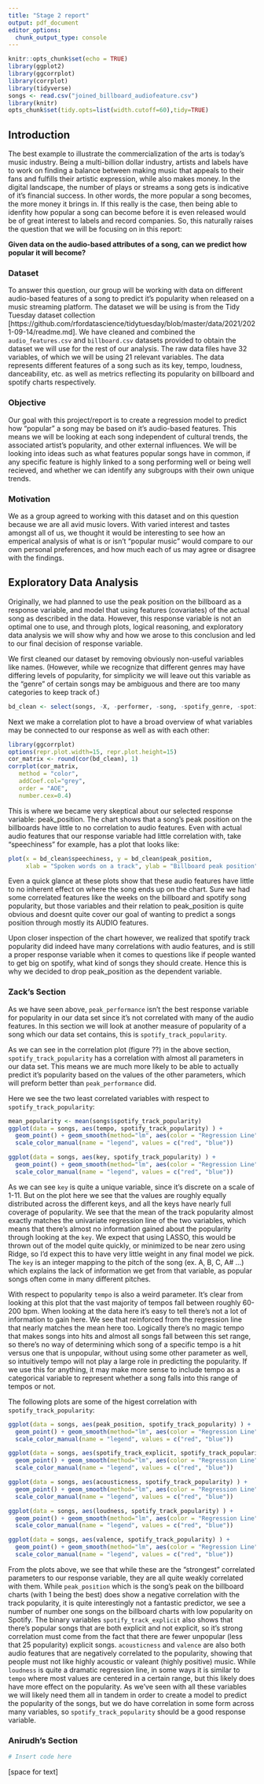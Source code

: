 ```yaml
---
title: "Stage 2 report"
output: pdf_document
editor_options: 
  chunk_output_type: console
---
```


```r
knitr::opts_chunk$set(echo = TRUE)
library(ggplot2)
library(ggcorrplot)
library(corrplot)
library(tidyverse)
songs <- read.csv("joined_billboard_audiofeature.csv")
library(knitr)
opts_chunk$set(tidy.opts=list(width.cutoff=60),tidy=TRUE)
```


## Introduction
The best example to illustrate the commercialization of the arts is today’s music industry. Being a multi-billion dollar industry, artists and labels have to work on finding a balance between making music that appeals to their fans and fulfills their artistic expression, while also makes money. In the digital landscape, the number of plays or streams a song gets is indicative of it’s financial success. In other words, the more popular a song becomes, the more money it brings in. If this really is the case, then being able to idenfity how popular a song can become before it is even released would be of great interest to labels and record companies. So, this naturally raises the question that we will be focusing on in this report: 

**Given data on the audio-based attributes of a song, can we predict how popular it will become?**

### Dataset
To answer this question, our group will be working with data on different audio-based features of a song to predict it's popularity when released on a music streaming platform. The dataset we will be using is from the Tidy Tuesday dataset collection [https://github.com/rfordatascience/tidytuesday/blob/master/data/2021/2021-09-14/readme.md]. We have cleaned and combined the `audio_features.csv` and `billboard.csv` datasets provided to obtain the dataset we will use for the rest of our analysis. The raw data files have 32 variables, of which we will be using 21 relevant variables. The data represents different features of a song such as its key, tempo, loudness, danceability, etc. as well as metrics reflecting its popularity on billboard and spotify charts respectively. 

### Objective
Our goal with this project/report is to create a regression model to predict how "popular" a song may be based on it's audio-based features. This means we will be looking at each song independent of cultural trends, the associated artist's popularity, and other external influences. We will be looking into ideas such as what features popular songs have in common, if any specific feature is highly linked to a song performing well or being well recieved, and whether we can identify any subgroups with their own unique trends.

### Motivation 
We as a group agreed to working with this dataset and on this question because we are all avid music lovers. With varied interest and tastes amongst all of us, we thought it would be interesting to see how an emperical analysis of what is or isn't "popular music" would compare to our own personal preferences, and how much each of us may agree or disagree with the findings.

## Exploratory Data Analysis

Originally, we had planned to use the peak position on the billboard as a response variable, and model that using features (covariates) of the actual song as described in the data. However,  this response variable is not an optimal one to use, and through plots, logical reasoning, and exploratory data analysis we will show why and how we arose to this conclusion and led to our final decision of response variable.

\vspace{18pt}

We first cleaned our dataset by removing obviously non-useful variables like names. (However, while we recognize that different genres may have differing levels of popularity, for simplicity we will leave out this variable as the "genre" of certain songs may be ambiguous and there are too many categories to keep track of.)
```r
bd_clean <- select(songs, -X, -performer, -song, -spotify_genre, -spotify_track_album, -date)
```

\vspace{18pt}

Next we make a correlation plot to have a broad overview of what variables may be connected to our response as well as with each other:
```r
library(ggcorrplot)
options(repr.plot.width=15, repr.plot.height=15)
cor_matrix <- round(cor(bd_clean), 1)
corrplot(cor_matrix,
   method = "color", 
   addCoef.col="grey", 
   order = "AOE", 
   number.cex=0.4)
```
This is where we became very skeptical about our selected response variable: peak_position. The chart shows that a song's peak position on the billboards have little to no correlation to audio features. Even with actual audio features that our response variable had little correlation with, take "speechiness" for example, has a plot that looks like:
```r
plot(x = bd_clean$speechiness, y = bd_clean$peak_position,
     xlab = "Spoken words on a track", ylab = "Billboard peak position")
```
Even a quick glance at these plots show that these audio features have little to no inherent effect on where the song ends up on the chart. Sure we had some correlated features like the weeks on the billboard and spotify song popularity, but those variables and their relation to peak_position is quite obvious and doesnt quite cover our goal of wanting to predict a songs position through mostly its AUDIO features.

\vspace{18pt}

Upon closer inspection of the chart however, we realized that spotify track popularity did indeed have many correlations with audio features, and is still a proper response variable when it comes to questions like if people wanted to get big on spotify, what kind of songs they should create. Hence this is why we decided to drop peak_position as the dependent variable.

\clearpage



### Zack's Section

As we have seen above, `peak_performance` isn't the best response variable for popularity in our data set since it's not correlated with many of the audio features. In this section we will look at another measure of popularity of a song which our data set contains, this is `spotify_track_popularity`. 

As we can see in the correlation plot (figure ??) in the above section, `spotify_track_popularity` has a correlation with almost all parameters in our data set. This means we are much more likely to be able to actually predict it's popularity based on the values of the other parameters, which will preform better than `peak_performance` did. 

Here we see the two least correlated variables with respect to `spotify_track_popularity`:

```r
mean_popularity <- mean(songs$spotify_track_popularity)
ggplot(data = songs, aes(tempo, spotify_track_popularity) ) + 
  geom_point() + geom_smooth(method="lm", aes(color = "Regression Line")) + geom_hline(aes(yintercept = mean_popularity, color = "Mean")) + 
  scale_color_manual(name = "legend", values = c("red", "blue"))

ggplot(data = songs, aes(key, spotify_track_popularity) ) + 
  geom_point() + geom_smooth(method="lm", aes(color = "Regression Line")) + geom_hline(aes(yintercept = mean_popularity, color = "Mean")) + 
  scale_color_manual(name = "legend", values = c("red", "blue"))
```
As we can see `key` is quite a unique variable, since it's discrete on a scale of 1-11. But on the plot here we see that the values are roughly equally distributed across the different keys, and all the keys have nearly full coverage of popularity. We see that the mean of the track popularity almost exactly matches the univariate regression line of the two variables, which means that there's almost no information gained about the popularity through looking at the `key`. We expect that using LASSO, this would be thrown out of the model quite quickly, or minimized to be near zero using Ridge, so I'd expect this to have very little weight in any final model we pick. The `key` is an integer mapping to the pitch of the song (ex. A, B, C, A# ...) which explains the lack of information we get from that variable, as popular songs often come in many different pitches. 

With respect to popularity `tempo` is also a weird parameter. It's clear from looking at this plot that the vast majority of tempos fall between roughly 60-200 bpm. When looking at the data here it's easy to tell there's not a lot of information to gain here. We see that reinforced from the regression line that nearly matches the mean here too. Logically there's no magic tempo that makes songs into hits and almost all songs fall between this set range, so there's no way of determining which song of a specific tempo is a hit versus one that is unpopular, without using some other parameter as well, so intuitively tempo will not play a large role in predicting the popularity. If we use this for anything, it may make more sense to include tempo as a categorical variable to represent whether a song falls into this range of tempos or not. 

The following plots are some of the higest correlation with `spotify_track_popularity`:

```r
ggplot(data = songs, aes(peak_position, spotify_track_popularity) ) + 
  geom_point() + geom_smooth(method="lm", aes(color = "Regression Line")) + geom_hline(aes(yintercept = mean_popularity, color = "Mean")) + 
  scale_color_manual(name = "legend", values = c("red", "blue"))

ggplot(data = songs, aes(spotify_track_explicit, spotify_track_popularity) ) + 
  geom_point() + geom_smooth(method="lm", aes(color = "Regression Line")) + geom_hline(aes(yintercept = mean_popularity, color = "Mean")) + 
  scale_color_manual(name = "legend", values = c("red", "blue"))

ggplot(data = songs, aes(acousticness, spotify_track_popularity) ) + 
  geom_point() + geom_smooth(method="lm", aes(color = "Regression Line")) + geom_hline(aes(yintercept = mean_popularity, color = "Mean")) + 
  scale_color_manual(name = "legend", values = c("red", "blue"))

ggplot(data = songs, aes(loudness, spotify_track_popularity) ) + 
  geom_point() + geom_smooth(method="lm", aes(color = "Regression Line")) + geom_hline(aes(yintercept = mean_popularity, color = "Mean")) + 
  scale_color_manual(name = "legend", values = c("red", "blue"))

ggplot(data = songs, aes(valence, spotify_track_popularity) ) + 
  geom_point() + geom_smooth(method="lm", aes(color = "Regression Line")) + geom_hline(aes(yintercept = mean_popularity, color = "Mean")) + 
  scale_color_manual(name = "legend", values = c("red", "blue"))
```
From the plots above, we see that while these are the "strongest" correlated parameters 
to our response variable, they are all quite weakly correlated with them. While `peak_position` which is the song's peak on the billboard charts (with 1 being the best) does show a negative correlation with the track popularity, it is quite interestingly not a fantastic predictor, we see a number of number one songs on the billboard charts with low popularity on Spotify. The binary variables `spotify_track_explicit` also shows that there's popular songs that are both explicit and not explicit, so it's strong correlation must come from the fact that there are fewer unpopular (less that 25 popularity) explicit songs. `acousticness` and `valence` are also both audio features that are negatively correlated to the popularity, showing that people must not like highly acoustic or valeant (highly positive) music. While `loudness` is quite a dramatic regression line, in some ways it is similar to `tempo` where most values are centered in a certain range, but this likely does have more effect on the popularity. As we've seen with all these variables we will likely need them all in tandem in order to create a model to predict the popularity of the songs, but we do have correlation in some form across many variables, so `spotify_track_popularity` should be a good response variable. 

\clearpage

### Anirudh's Section

```r
# Insert code here
```
[space for text]

